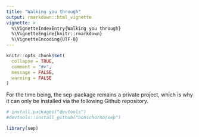 ```yaml
---
title: "Walking you through"
output: rmarkdown::html_vignette
vignette: >
  %\VignetteIndexEntry{Walking you through}
  %\VignetteEngine{knitr::rmarkdown}
  %\VignetteEncoding{UTF-8}
---
```


```r
knitr::opts_chunk$set(
  collapse = TRUE,
  comment = "#>",
  message = FALSE,
  warning = FALSE
)
```

For the time being, the sep-package remains a private project, which is why it can only be installed via the following Github repository. 

```r
# install.packages("devtools") 
#devtools::install_github("bonschorno/sep")
```


```r
library(sep)
```
